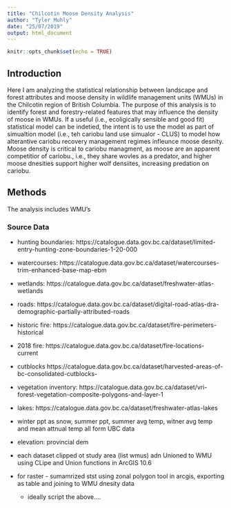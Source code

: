 ```yaml
---
title: "Chilcotin Moose Density Analysis"
author: "Tyler Muhly"
date: "25/07/2019"
output: html_document
---
```


```r
knitr::opts_chunk$set(echo = TRUE)
```

## Introduction
Here I am analyzing the statistical relationship between landscape and forest attributes and moose density in wildlife management units (WMUs) in the Chilcotin region of British Columbia.  The purpose of this analysis is to identify forest and forestry-related features that may influence the density of moose in WMUs. If a useful (i.e., ecoligically sensible and good fit) statistical model can be indetied, the intent is to use the model as part of simualtion model (i.e., teh cariobu land use simualor - CLUS) to model how alterantive cariobu recovery management regimes infleunce moose desnity. Moose density is critical to cariobu managment, as moose are an apparent competitior of cariobu., i.e., they share wovles as a predator, and higher moose dnesities support higher wolf densiites, increasing predation on cariobu. 





## Methods
The analysis includes WMU's 


### Source Data
- hunting boundaries: https://catalogue.data.gov.bc.ca/dataset/limited-entry-hunting-zone-boundaries-1-20-000
- watercourses: https://catalogue.data.gov.bc.ca/dataset/watercourses-trim-enhanced-base-map-ebm
- wetlands: https://catalogue.data.gov.bc.ca/dataset/freshwater-atlas-wetlands
- roads: https://catalogue.data.gov.bc.ca/dataset/digital-road-atlas-dra-demographic-partially-attributed-roads
- historic fire: https://catalogue.data.gov.bc.ca/dataset/fire-perimeters-historical
- 2018 fire: https://catalogue.data.gov.bc.ca/dataset/fire-locations-current
- cutblocks https://catalogue.data.gov.bc.ca/dataset/harvested-areas-of-bc-consolidated-cutblocks-
- vegetation inventory: https://catalogue.data.gov.bc.ca/dataset/vri-forest-vegetation-composite-polygons-and-layer-1
- lakes: https://catalogue.data.gov.bc.ca/dataset/freshwater-atlas-lakes
- winter ppt as snow, summer ppt, summer avg temp, witner avg temp and mean attnual temp all form UBC data
- elevation: provincial dem

- each dataset clipped ot study area (list wmus) adn Unioned to WMU using CLipe and Union functions in ArcGIS 10.6
- for raster - sumamrized stst using zonal polygon tool in arcgis, exporting as table and joining to WMU dnesity data
  - ideally script the above....